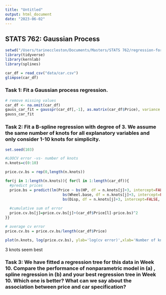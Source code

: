 ```yaml
---
title: "Untitled"
output: html_document
date: "2023-06-02"
---
```


## STATS 762: Gaussian Process

```r
setwd("/Users/tarineccleston/Documents/Masters/STATS 762/regression-for-DS")
library(tidyverse)
library(kernlab)
library(splines)

car_df = read_csv("data/car.csv")
glimpse(car_df)
```

### Task 1: Fit a Gaussian process regression.

```r
# remove missing values
car_df <- na.omit(car_df)
gauss_car_fit = gausspr(car_df[,-1], as.matrix(car_df$Price), variance.model = TRUE)
gauss_car_fit
```

### Task 2: Fit a B-spline regression with degree of 3. We assume the same number of knots for all explanatory variables and only consider 1-10 knots for simplicity.

```r
set.seed(103)

#LOOCV error -vs- number of knots
n.knots=c(0:10)

price.cv.bs = rep(0,length(n.knots))

for(j in 1:length(n.knots)){ for(l in 1:length(car_df)){
  #predict prices
  price.bs = predict(lm(Price ~ bs(HP, df = n.knots[j]+3, intercept=FALSE, Boundary.knots = range(HP)) + 
                          bs(Wheel.base, df = n.knots[j]+3, intercept=FALSE, Boundary.knots= range(Wheel.base)) +
                          bs(Disp, df = n.knots[j]+3, intercept=FALSE, Boundary.knots = range(Disp)), data = car_df[-l,]), newdata= car_df[l,])
  
  #cumulative sum of error
  price.cv.bs[j]=price.cv.bs[j]+(car_df$Price[l]-price.bs)^2
}}

# average cv error
price.cv.bs = price.cv.bs/length(car_df$Price)

plot(n.knots, log(price.cv.bs), ylab='log(cv error)',xlab='Number of knots', 'o')
```

3 knots seem best

### Task 3: We have fitted a regression tree for this data in Week 10. Compare the performance of nonparametric model in (a) , spline regression in (b) and your best regression tree in Week 10.  Which one is better? What can we say about the association between price and car specification?